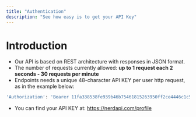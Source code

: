 ```yaml
---
title: "Authentication"
description: "See how easy is to get your API Key"
---
```


# Introduction

- Our API is based on REST architecture with responses in JSON format.
- The number of requests currently allowed: <b>up to 1 request each 2 seconds - 30 requests per minute</b>
- Endpoints needs a unique 48-character API KEY per user http request, as in the example below:

```bash
'Authorization': 'Bearer 11fa338538fe939b46b75461815263950ff2ce4446c1c503'
```

- You can find your API KEY at: https://nerdapi.com/profile
